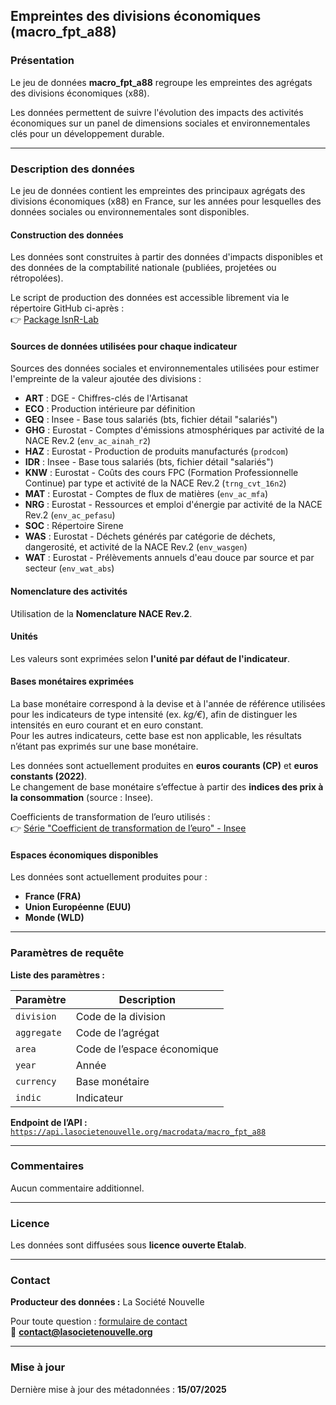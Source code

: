 ## Empreintes des divisions économiques (macro_fpt_a88)

### Présentation

Le jeu de données **macro_fpt_a88** regroupe les empreintes des agrégats des divisions économiques (x88).

Les données permettent de suivre l'évolution des impacts des activités économiques sur un panel de dimensions sociales et environnementales clés pour un développement durable.

---

### Description des données

Le jeu de données contient les empreintes des principaux agrégats des divisions économiques (x88) en France, sur les années pour lesquelles des données sociales ou environnementales sont disponibles.

#### Construction des données

Les données sont construites à partir des données d'impacts disponibles et des données de la comptabilité nationale (publiées, projetées ou rétropolées).

Le script de production des données est accessible librement via le répertoire GitHub ci-après :  
👉 [Package lsnR-Lab](https://github.com/La-Societe-Nouvelle/lsnr-lab)

#### Sources de données utilisées pour chaque indicateur

Sources des données sociales et environnementales utilisées pour estimer l'empreinte de la valeur ajoutée des divisions :

- **ART** : DGE - Chiffres-clés de l'Artisanat  
- **ECO** : Production intérieure par définition  
- **GEQ** : Insee - Base tous salariés (bts, fichier détail "salariés")  
- **GHG** : Eurostat - Comptes d'émissions atmosphériques par activité de la NACE Rev.2 (`env_ac_ainah_r2`)  
- **HAZ** : Eurostat - Production de produits manufacturés (`prodcom`)  
- **IDR** : Insee - Base tous salariés (bts, fichier détail "salariés")  
- **KNW** : Eurostat - Coûts des cours FPC (Formation Professionnelle Continue) par type et activité de la NACE Rev.2 (`trng_cvt_16n2`)  
- **MAT** : Eurostat - Comptes de flux de matières (`env_ac_mfa`)  
- **NRG** : Eurostat - Ressources et emploi d'énergie par activité de la NACE Rev.2 (`env_ac_pefasu`)  
- **SOC** : Répertoire Sirene  
- **WAS** : Eurostat - Déchets générés par catégorie de déchets, dangerosité, et activité de la NACE Rev.2 (`env_wasgen`)  
- **WAT** : Eurostat - Prélèvements annuels d'eau douce par source et par secteur (`env_wat_abs`)

#### Nomenclature des activités

Utilisation de la **Nomenclature NACE Rev.2**.

#### Unités

Les valeurs sont exprimées selon **l'unité par défaut de l'indicateur**.

#### Bases monétaires exprimées

La base monétaire correspond à la devise et à l'année de référence utilisées pour les indicateurs de type intensité (ex. *kg/€*), afin de distinguer les intensités en euro courant et en euro constant.  
Pour les autres indicateurs, cette base est non applicable, les résultats n’étant pas exprimés sur une base monétaire.

Les données sont actuellement produites en **euros courants (CP)** et **euros constants (2022)**.  
Le changement de base monétaire s’effectue à partir des **indices des prix à la consommation** (source : Insee).

Coefficients de transformation de l’euro utilisés :  
👉 [Série "Coefficient de transformation de l’euro" - Insee](https://www.insee.fr/fr/statistiques/serie/010605954)

#### Espaces économiques disponibles

Les données sont actuellement produites pour :
- **France (FRA)**
- **Union Européenne (EUU)**
- **Monde (WLD)**

---

### Paramètres de requête

**Liste des paramètres :**

<table>
  <thead>
    <tr>
      <th>Paramètre</th>
      <th>Description</th>
    </tr>
  </thead>
  <tbody>
    <tr>
      <td><code>division</code></td>
      <td>Code de la division</td>
    </tr>
    <tr>
      <td><code>aggregate</code></td>
      <td>Code de l’agrégat</td>
    </tr>
    <tr>
      <td><code>area</code></td>
      <td>Code de l’espace économique</td>
    </tr>
    <tr>
      <td><code>year</code></td>
      <td>Année</td>
    </tr>
    <tr>
      <td><code>currency</code></td>
      <td>Base monétaire</td>
    </tr>
    <tr>
      <td><code>indic</code></td>
      <td>Indicateur</td>
    </tr>
  </tbody>
</table>

**Endpoint de l’API :**  
[`https://api.lasocietenouvelle.org/macrodata/macro_fpt_a88`](https://api.lasocietenouvelle.org/macrodata/macro_fpt_a88)

---

### Commentaires

Aucun commentaire additionnel.

---

### Licence

Les données sont diffusées sous **licence ouverte Etalab**.

---

### Contact

**Producteur des données :** La Société Nouvelle  

Pour toute question : [formulaire de contact](https://lasocietenouvelle.org/contact)  
📧 **contact@lasocietenouvelle.org**

---

### Mise à jour

Dernière mise à jour des métadonnées : **15/07/2025**
